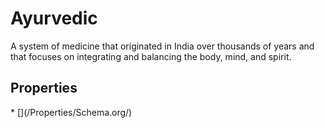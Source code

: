 # Ayurvedic

A system of medicine that originated in India over thousands of years and that focuses on integrating and balancing the body, mind, and spirit.

## Properties

<Grid>
* [](/Properties/Schema.org/)

</Grid>

